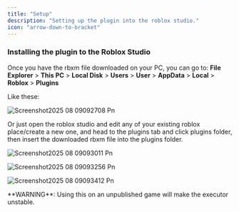 ```yaml
---
title: "Setup"
description: "Setting up the plugin into the roblox studio."
icon: "arrow-down-to-bracket"
---
```


### Installing the plugin to the Roblox Studio

Once you have the rbxm file downloaded on your PC, you can go to: **File Explorer** \> **This PC** \> **Local Disk** \> **Users** \> **User** \> **AppData** \> **Local** \> **Roblox** \> **Plugins**

Like these:

![Screenshot2025 08 09092708 Pn](/images/Screenshot2025-08-09092708.png)

Or just open the roblox studio and edit any of your existing roblox place/create a new one, and head to the plugins tab and click plugins folder, then insert the downloaded rbxm file into the plugins folder.

![Screenshot2025 08 09093011 Pn](/images/Screenshot2025-08-09093011.png)

![Screenshot2025 08 09093256 Pn](/images/Screenshot2025-08-09093256.png)

![Screenshot2025 08 09093412 Pn](/images/Screenshot2025-08-09093412.png)

<Warning>
  **WARNING**:
  Using this on an unpublished game will make the executor unstable.
</Warning>